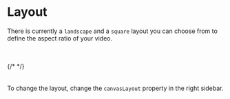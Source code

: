 
# Layout

There is currently a `landscape` and a `square` layout you can choose from to define the aspect ratio of your video.

<br />
<br />
<div
  style={{
    display: "flex",
    justifyContent: "space-around",
    gap: 10,
    alignItems: "center",
    maxWidth: "72rem",
  }}
>
  {/* <Layout type={"portrait"} aspectWidth={9} aspectHeight={16} /> */}
  <Layout type={"landscape"} aspectWidth={16} aspectHeight={9} />
  <Layout type={"square"} aspectWidth={1} aspectHeight={1} />
</div>
<br />
<br />
To change the layout, change the <code>canvasLayout</code> property in the right
sidebar.
